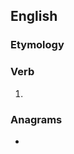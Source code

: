 ==English==

===Etymology===
{{suffix|en|mourn|eth}}

===Verb===
{{head|en|verb form}}

# {{en-archaic third-person singular of|mourn}}

===Anagrams===
* {{anagrams|en|a=ehmnortu|unmother}}